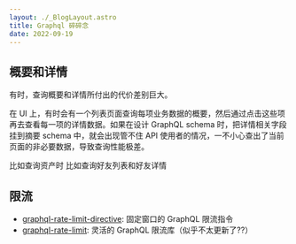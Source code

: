 ```yaml
---
layout: ./_BlogLayout.astro
title: Graphql 碎碎念
date: 2022-09-19
---
```


## 概要和详情

有时，查询概要和详情所付出的代价差别巨大。

在 UI 上，有时会有一个列表页面查询每项业务数据的概要，然后通过点击这些项再去查看每一项的详情数据。如果在设计 GraphQL schema 时，把详情相关字段挂到摘要 schema 中，就会出现管不住 API 使用者的情况，一不小心查出了当前页面的非必要数据，导致查询性能极差。

比如查询资产时
比如查询好友列表和好友详情

## 限流

* [graphql-rate-limit-directive](https://www.npmjs.com/package/graphql-rate-limit-directive): 固定窗口的 GraphQL 限流指令
* [graphql-rate-limit](https://www.npmjs.com/package/graphql-rate-limit): 灵活的 GraphQL 限流库（似乎不太更新了??）
